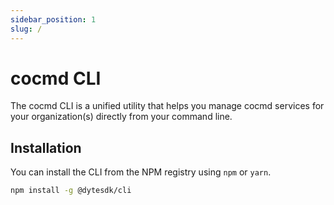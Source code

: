 ```yaml
---
sidebar_position: 1
slug: /
---
```


# cocmd CLI

The cocmd CLI is a unified utility that helps you manage cocmd services for your
organization(s) directly from your command line.

## Installation

You can install the CLI from the NPM registry using `npm` or `yarn`.

```bash npm2yarn
npm install -g @dytesdk/cli
```

